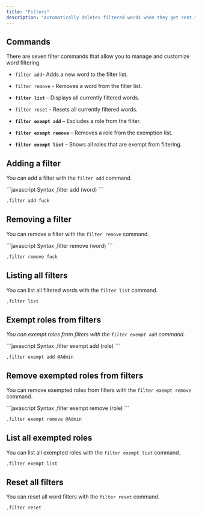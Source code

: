 ```yaml
---
title: "Filters"
description: "Automatically deletes filtered words when they get sent."
---
```


## Commands

There are seven filter commands that allow you to manage and customize word filtering.

* `filter add`- Adds a new word to the filter list.

* `filter remove` - Removes a word from the filter list.

* **`filter list`** – Displays all currently filtered words.

* `filter reset` - Resets all currently filtered words.

* **`filter exempt add`** – Excludes a role from the filter.

* **`filter exempt remove`** – Removes a role from the exemption list.

* **`filter exempt list`** – Shows all roles that are exempt from filtering.

## Adding a filter

You can add a filter with the `filter add` command.

<CodeGroup>
  ```javascript Syntax
  ,filter add (word)
  ```

  ```javascript Example
  ,filter add fuck
  ```
</CodeGroup>

## Removing a filter

You can remove a filter with the `filter remove` command.

<CodeGroup>
  ```javascript Syntax
  ,filter remove (word)
  ```

  ```javascript Example
  ,filter remove fuck
  ```
</CodeGroup>

## Listing all filters

You can list all filtered words with the `filter list` command.

```javascript
,filter list
```

## Exempt roles from filters

*You can exempt roles from filters with the `filter exempt add` command.*

<CodeGroup>
  ```javascript Syntax
  ,filter exempt add (role)
  ```

  ```
  ,filter exempt add @Admin
  ```
</CodeGroup>

## Remove exempted roles from filters

You can remove exempted roles from filters with the `filter exempt remove` command.

<CodeGroup>
  ```javascript Syntax
  ,filter exempt remove (role)
  ```

  ```javascript Example
  ,filter exempt remove @Admin
  ```
</CodeGroup>

## List all exempted roles

You can list all exempted roles with the `filter exempt list` command.

```javascript
,filter exempt list
```

## Reset all filters

You can reset all word filters with the `filter reset` command.

```javascript
,filter reset
```